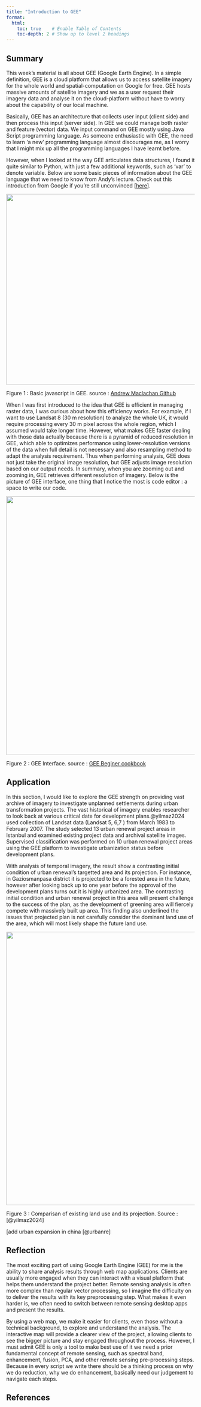 ```yaml
---
title: "Introduction to GEE"
format:
  html:
    toc: true    # Enable Table of Contents
    toc-depth: 2 # Show up to level 2 headings
---
```


## Summary

This week's material is all about GEE (Google Earth Engine). In a simple definition, GEE is a cloud platform that allows us to access satellite imagery for the whole world and spatial-computation on Google for free. GEE hosts massive amounts of satellite imagery and we as a user request their imagery data and analyse it on the cloud-platform without have to worry about the capability of our local machine.

Basically, GEE has an architecture that collects user input (client side) and then process this input (server side). In GEE we could manage both raster and feature (vector) data. We input command on GEE mostly using Java Script programming language. As someone enthusiastic with GEE, the need to learn 'a new' programming language almost discourages me, as I worry that I might mix up all the programming languages I have learnt before.

However, when I looked at the way GEE articulates data structures, I found it quite similar to Python, with just a few additional keywords, such as 'var' to denote variable. Below are some basic pieces of information about the GEE language that we need to know from Andy's lecture. Check out this introduction from Google if you're still unconvinced \[[here](https://developers.google.com/earth-engine/tutorials/tutorial_js_01)\].

![](images/clipboard-203956171.png){width="508"}

Figure 1 : Basic javascript in GEE. source : [Andrew Maclachan Github](https://andrewmaclachlan.github.io/CASA0023/5_GEE_I.html)

When I was first introduced to the idea that GEE is efficient in managing raster data, I was curious about how this efficiency works. For example, if I want to use Landsat 8 (30 m resolution) to analyze the whole UK, it would require processing every 30 m pixel across the whole region, which I assumed would take longer time. However, what makes GEE faster dealing with those data actually because there is a pyramid of reduced resolution in GEE, which able to optimizes performance using lower-resolution versions of the data when full detail is not necessary and also resampling method to adapt the analysis requirement. Thus when performing analysis, GEE does not just take the original image resolution, but GEE adjusts image resolution based on our output needs. In summary, when you are zooming out and zooming in, GEE retrieves different resolution of imagery. Below is the picture of GEE interface, one thing that I notice the most is code editor : a space to write our code.

![](images/ee-editor_1920.png){width="689"}

Figure 2 : GEE Interface. source : [GEE Beginer cookbook](https://developers.google.com/earth-engine/tutorials/community/beginners-cookbook)

## Application

In this section, I would like to explore the GEE strength on providing vast archive of imagery to investigate unplanned settlements during urban transformation projects. The vast historical of imagery enables researcher to look back at various critical date for development plans.@yilmaz2024 used collection of Landsat data (Landsat 5, 6,7 ) from March 1983 to February 2007. The study selected 13 urban renewal project areas in Istanbul and examined existing project data and archival satellite images. Supervised classification was performed on 10 urban renewal project areas using the GEE platform to investigate urbanization status before development plans.

With analysis of temporal imagery, the result show a contrasting initial condition of urban renewal's targetted area and its projection. For instance, in Gaziosmanpasa district it is projected to be a forested area in the future, however after looking back up to one year before the approval of the development plans turns out it is highly urbanized area. The contrasting initial condition and urban renewal project in this area will present challenge to the success of the plan, as the development of greening area will fiercely compete with massively built up area. This finding also underlined the issues that projected plan is not carefully consider the dominant land use of the area, which will most likely shape the future land use.

![](images/clipboard-3598015637.png){width="728"}

Figure 3 : Comparisan of existing land use and its projection. Source : [@yilmaz2024]

\[add urban expansion in china [@urbanre]

## Reflection

The most exciting part of using Google Earth Engine (GEE) for me is the ability to share analysis results through web map applications. Clients are usually more engaged when they can interact with a visual platform that helps them understand the project better. Remote sensing analysis is often more complex than regular vector processing, so I imagine the difficulty on to deliver the results with its key preprocessing step. What makes it even harder is, we often need to switch between remote sensing desktop apps and present the results.

By using a web map, we make it easier for clients, even those without a technical background, to explore and understand the analysis. The interactive map will provide a clearer view of the project, allowing clients to see the bigger picture and stay engaged throughout the process. However, I must admit GEE is only a tool to make best use of it we need a prior fundamental concept of remote sensing, such as spectral band, enhancement, fusion, PCA, and other remote sensing pre-processing steps. Because in every script we write there should be a thinking process on why we do reduction, why we do enhancement, basically need our judgement to navigate each steps.

## References
